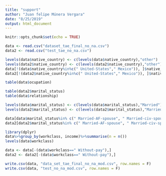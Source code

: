 ```yaml
---
title: "support"
author: "Juan felipe Múnera Vergara"
date: "8/25/2019"
output: html_document
---
```


```r
knitr::opts_chunk$set(echo = TRUE)
```

```r
data <- read.csv("dataset_tae_final_no_na.csv")
data2 <- read.csv("test_tae_no_na.csv")

levels(data$native_country) <- c(levels(data$native_country),"other")
levels(data2$native_country) <- c(levels(data2$native_country),"other")
data[!(data$native_country%in%c(" United-States"," Mexico")), ]$native_country <- "other"
data2[!(data2$native_country%in%c(" United-States"," Mexico")), ]$native_country <- "other"

```


```r
table(data$ocupation)

```

```r
table(data2$marital_status)
table(data$relationship)

levels(data$marital_status) <- c(levels(data$marital_status),"Married")
levels(data2$marital_status) <- c(levels(data2$marital_status),"Married")

data[data$marital_status%in% c(" Married-AF-spouse", " Married-civ-spouse", " Married-spouse-absent"),]$marital_status <- "Married"
data2[data2$marital_status%in% c(" Married-AF-spouse", " Married-civ-spouse", " Married-spouse-absent"),]$marital_status <- "Married"
```

```r
library(dplyr)
data%>%group_by(workclass, income)%>%summarise(n = n())
levels(data$workclass)

data <- data[-(data$workclass==" Without-pay"),]
data2 <- data2[-(data$workclass==" Without-pay"),]
```
```r
write.csv(data, "data_set_tae_final_no_na_mod.csv", row.names = F)
write.csv(data, "test_no_na_mod.csv", row.names = F)
```

